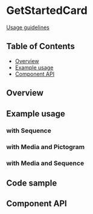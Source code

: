 
# GetStartedCard

[Usage guidelines](https://pages.github.ibm.com/carbon/ibm-products/patterns/onboarding-flows/orientation/#get-started-card)

## Table of Contents

- [Overview](#overview)
- [Example usage](#example-usage)
- [Component API](#component-api)

## Overview

<Canvas>
  <Story of={stories.Default} />
</Canvas>

## Example usage

### with Sequence

<Canvas>
  <Story of={stories.withSequence} />
</Canvas>

### with Media and Pictogram

<Canvas>
  <Story of={stories.withMediaAndPictogram} />
</Canvas>

### with Media and Sequence

<Canvas>
  <Story of={stories.withMediaAndSequence} />
</Canvas>

## Code sample

<CodesandboxLink exampleDirectory="GetStartedCard" />

## Component API

<Controls />
